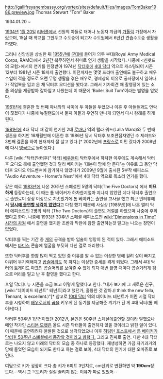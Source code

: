 http://gallifreyanembassy.org/vortex/sites/default/files/images/TomBaker1986.preview.jpg
Thomas Stewart "Tom" Baker

1934.01.20 ~

[[1934년]] [[1월 20일]] [[리버풀]]에서 선원의 아들로 태어나 노동자 계급의 [[가톨릭]] 가정에서 자랐으며, 15살 때 학교를 그만두고 수도승이 되고자 수도원에서 6년간 견습수도승 생활을 하였다.

그러나 신앙심을 상실한 뒤 [[1955년]]에 [[군대]]에 들어가 의무 부대(Royal Army Medical Corps, RAMC)에서 2년간 복무하면서 취미로 연기 생활을 시작했다. 나중에 <신밧드의 모험>에서의 연기를 인정받아 1974년 [[닥터후]]에 [[4대 닥터]] 역으로 캐스팅되어 시즌 12부터 1981년 시즌 18까지 출연했다. 이전까지는 몇몇 드라마 출연에도 불구하고 매우 수입이 적을 정도로 오랜 무명 생활을 겪은 배우로, 경제상의 이유로 공사장에서 일하다가 작업복을 입고 온 채 닥터후 오디션을 봤다고. 그래서 기자회견 때 촬영장에 있는 소품 의상을 제공받아 갈아입고 나왔는데 이 때문에 'Boiler Suit Tom'이라는 별명을 얻었다.

[[1961년]]에 결혼한 첫 번째 아내와의 사이에 두 아들을 두었으나 이혼 후 아들들과도 연락이 끊겼다가 나중에 뉴질랜드에서 둘째 아들과 우연히 만나게 되면서 다시 왕래를 하게 된다.

[[1981년]]에 4대 닥터 때 같이 연기한 2대 [[로마나]] 역의 랠라 워드(Lalla Ward)와 두 번째 결혼을 하지만 16개월만에 이혼한 후 1986년 당시 닥터후 보조편집자였던 수 제러드와 3번째 결혼을 하여 현재까지 잘 살고 있다.[* 2002년에 [[프랑스]]로 이민 갔다가 2008년에 다시 [[영국]]으로 돌아왔다.]

다른 [wiki:"닥터(닥터후)" 닥터] [[배우]]들이 닥터후에서 하차한 이후에도 계속해서 닥터후 오디오 북에 출연했던 것과 달리 베이커는 '대본이 맘에 안 든다'는 이유로 그 동안 닥터후 오디오 어드벤쳐에 참가하지 않았다가 2009년 9월에 출시된 5부작 에피소드 "Audio Adventure - Hornet's Nest"에서 4대 닥터 역으로 목소리 연기를 했다.

같은 예로 [[1983년]]에 나온 20주년 스폐셜인 5명의 닥터(The Five Doctors) 에서 '''미묘하게''' 등장하는데, 이 때는 톰 베이커가 하차한지얼마 지나지 않았던 데다 닥터후 출연으로 출연료이 상상 이상으로 치솟았기에 톰 베이커는 출연을 고사을 했고 최근 인터뷰에서 [http://www.doctorwhotv.co.uk/tom-baker-would-consider-returning-again-62463.htm '''당시에 출연할 생각이 없었다''']고 다짐 했기 때문에 사실상 [1985년]]에 나온 멀티 닥터 에피소드인 2명의 닥터 (The Two Doctors)의 출연도 거절를 하였으며 나중에 후회했다고 한다. 나중에 1993년 30주년 스페셜 에피소드인 [[wiki:"Dimensions in Time" 시간의 차원]] 에서 출연을 했지만 초반과 막판에 잠깐 출연하는것 말고는 나오는 장면이 없었다.

닥터후를 찍는 기간 중 [[개]]의 공격을 받아 입술이 엉망이 된 적이 있다. 그래서 <The Pirate Planet> 에피소드에서는 [[타디스]] 콘솔에 얼굴을 부딪혀 다친 걸로 처리했다.

또한 닥터후를 한참 많이 찍고 있던 중 이유를 알 수 없는 이상한 병에 걸려 살이 빠지고 야위어 무기력해지고 [[곱슬머리]]도 쭉 펴지는 이상한 증세를 겪게 되었다. 그래서 4대 닥터의 트레이드 마크인 곱슬머리를 보여줄 수 없게 되자 매번 촬영 때마다 곱슬거리게 펌으로 머리를 밀고 난 후 촬영을 했다고 한다.

후일 닥터후 뉴 시즌을 조금 보고 이렇게 말했다고 한다. "내가 보기에 그 새로운 친구, [wiki:"데이비드 테넌트" 테넌트]라고 했던가, 훌륭한 것 같아.(I think the new fella, Tennant, is excellent.)"[* 참고로 [[10대 닥터]] 역의 데이비드 테넌트가 어린 시절 닥터후를 시청하며 [[배우]]로서의 [[꿈]]을 키우게 된 동기를 제공해준 계기가 된 게 4대 닥터(톰 베이커)다.]

닥터후 50주년 1년전이었던 2012년, 본인은  50주년 스페셜에[http://blog.naver.com/legosw?Redirect=Log&logNo=50145374714&from=postView 출연할 것이라] 말했으나 메인 작가인 [[스티븐 모팻]]은 올드 시즌 닥터들이 출연하지 않을 것이라고 밝힌 일이 있다. 이 때문에 출연하려다 불발된 것으로 생각되었으나 이후 [http://blog.naver.com/legosw/50183530819 허팅턴 포스트에서 톰 베이커가 닥터후 50주년 스폐셜에서 등장할 것이라고 밝혔다.] 그리고 진짜로 출연. 다만 4대 닥터로는 나오지 않고 미래의 닥터의 모습 중 하나로 등장했다. 재생성하면 가끔 자기과거의 맘에 들었던 모습이 되기도 한다고 하는 걸로 보아, 4대 닥터의 인기에 대한 오마쥬로 보인다.

여담으로 키가 굉장히 크다.총 키가 6피트 3인치로, cm단위로 변환하면 약 '''190cm'''정도다.--역시 그 목도리가 질질 끌리지 않는 이유가 따로 있었어--
